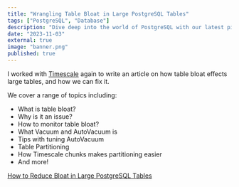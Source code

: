 ```yaml
---
title: "Wrangling Table Bloat in Large PostgreSQL Tables"
tags: ["PostgreSQL", "Database"]
description: "Dive deep into the world of PostgreSQL with our latest piece on wrestling table bloat. Unpacked by Timescale pros, get the lowdown on spotting, taming, and optimizing bloat for smoother database runs. Plus, snag insider tricks on AutoVacuum tuning and effortless partitioning with Timescale's smart tech."
date: "2023-11-03"
external: true
image: "banner.png"
published: true
---
```


I worked with [Timescale](https://www.timescale.com/) again to write an article on how table bloat effects large tables, and how we can fix it.

We cover a range of topics including:

<ul class="mt-[-16px] mb-8">
  <li>What is table bloat?</li>
  <li>Why is it an issue?</li>
  <li>How to monitor table bloat?</li>
  <li>What Vacuum and AutoVacuum is</li>
  <li>Tips with tuning AutoVacuum</li>
  <li>Table Partitioning</li>
  <li>How Timescale chunks makes partitioning easier</li>
  <li>And more!</li>
</ul>

<a
  data-goatcounter-click="timescale-how-to-reduce-bloat-in-large-postgresql-tables__click"
  class="mt-4 opacity-90 hover:opacity-100 text-center font-bold px-6 py-4 rounded-md dark:bg-[#b3e3ff] dark:hover:bg-[#84acc5] bg-[#5755c9] hover:bg-[#1e1c63] text-white hover:text-white dark:text-black transform-gpu hover:scale-105 transition-all"
  href="https://www.timescale.com/learn/how-to-reduce-bloat-in-large-postgresql-tables/">How to Reduce Bloat in Large PostgreSQL Tables</a>
